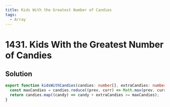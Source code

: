```yaml
---
title: Kids With the Greatest Number of Candies
tags:
  - Array
---
```


# 1431. Kids With the Greatest Number of Candies

<Badges>
  <LevelBadge level="easy" />
  <TopicBadge name="Array" slug="array" />
</Badges>

## Solution

```typescript filename="solution.ts" copy
export function kidsWithCandies(candies: number[], extraCandies: number): boolean[] {
  const maxCandies = candies.reduce((prev, curr) => Math.max(prev, curr), 0);
  return candies.map((candy) => candy + extraCandies >= maxCandies);
}
```

<ProblemLink
  codingSite="leetcode"
  href="https://leetcode.com/problems/kids-with-the-greatest-number-of-candies"
  title="Kids With the Greatest Number of Candies"
/>
